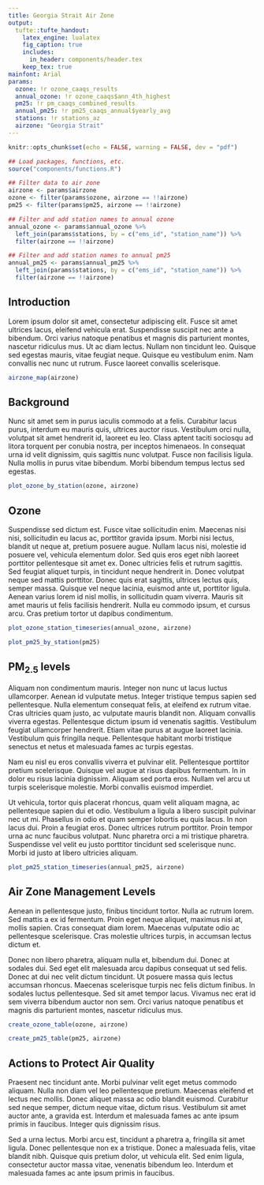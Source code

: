 ```yaml
---
title: Georgia Strait Air Zone
output:
  tufte::tufte_handout:
    latex_engine: lualatex
    fig_caption: true
    includes:
      in_header: components/header.tex
    keep_tex: true
mainfont: Arial
params:
  ozone: !r ozone_caaqs_results
  annual_ozone: !r ozone_caaqs$ann_4th_highest
  pm25: !r pm_caaqs_combined_results
  annual_pm25: !r pm25_caaqs_annual$yearly_avg
  stations: !r stations_az
  airzone: "Georgia Strait"
---
```


<!-- Load functions, filter data to airzone -->

```r
knitr::opts_chunk$set(echo = FALSE, warning = FALSE, dev = "pdf")

## Load packages, functions, etc.
source("components/functions.R")

## Filter data to air zone
airzone <- params$airzone
ozone <- filter(params$ozone, airzone == !!airzone)
pm25 <- filter(params$pm25, airzone == !!airzone)

## Filter and add station names to annual ozone
annual_ozone <- params$annual_ozone %>%
  left_join(params$stations, by = c("ems_id", "station_name")) %>%
  filter(airzone == !!airzone)

## Filter and add station names to annual pm25
annual_pm25 <- params$annual_pm25 %>%
  left_join(params$stations, by = c("ems_id", "station_name")) %>%
  filter(airzone == !!airzone)  
```

## Introduction

Lorem ipsum dolor sit amet, consectetur adipiscing elit. Fusce sit amet ultrices
lacus, eleifend vehicula erat. Suspendisse suscipit nec ante a bibendum. Orci
varius natoque penatibus et magnis dis parturient montes, nascetur ridiculus
mus. Ut ac diam lectus. Nullam non tincidunt leo. Quisque sed egestas mauris,
vitae feugiat neque. Quisque eu vestibulum enim. Nam convallis nec nunc ut
rutrum. Fusce laoreet convallis scelerisque.


<!-- Airzone map-->

```r
airzone_map(airzone)
```

## Background

Nunc sit amet sem in purus iaculis commodo at a felis. Curabitur lacus purus,
interdum eu mauris quis, ultrices auctor risus. Vestibulum orci nulla, volutpat
sit amet hendrerit id, laoreet eu leo. Class aptent taciti sociosqu ad litora
torquent per conubia nostra, per inceptos himenaeos. In consequat urna id velit
dignissim, quis sagittis nunc volutpat. Fusce non facilisis ligula. Nulla mollis
in purus vitae bibendum. Morbi bibendum tempus lectus sed egestas.

<!-- Ozone by station -->

```r
plot_ozone_by_station(ozone, airzone)
```

## Ozone

Suspendisse sed dictum est. Fusce vitae sollicitudin enim. Maecenas nisi nisi,
sollicitudin eu lacus ac, porttitor gravida ipsum. Morbi nisi lectus, blandit ut
neque at, pretium posuere augue. Nullam lacus nisi, molestie id posuere vel,
vehicula elementum dolor. Sed quis eros eget nibh laoreet porttitor pellentesque
sit amet ex. Donec ultricies felis et rutrum sagittis. Sed feugiat aliquet
turpis, in tincidunt neque hendrerit in. Donec volutpat neque sed mattis
porttitor. Donec quis erat sagittis, ultrices lectus quis, semper massa. Quisque
vel neque lacinia, euismod ante ut, porttitor ligula. Aenean varius lorem id
nisl mollis, in sollicitudin quam viverra. Mauris sit amet mauris ut felis
facilisis hendrerit. Nulla eu commodo ipsum, et cursus arcu. Cras pretium tortor
ut dapibus condimentum.

<!-- Annual trends in ozone concentrations -->

```r
plot_ozone_station_timeseries(annual_ozone, airzone)
```

\clearpage

<!-- PM2.5 by station -->


```r
plot_pm25_by_station(pm25)
```

## PM$_{2.5}$ levels

Aliquam non condimentum mauris. Integer non nunc ut lacus luctus ullamcorper.
Aenean id vulputate metus. Integer tristique tempus sapien sed pellentesque.
Nulla elementum consequat felis, at eleifend ex rutrum vitae. Cras ultricies
quam justo, ac vulputate mauris blandit non. Aliquam convallis viverra egestas.
Pellentesque dictum ipsum id venenatis sagittis. Vestibulum feugiat ullamcorper
hendrerit. Etiam vitae purus at augue laoreet lacinia. Vestibulum quis fringilla
neque. Pellentesque habitant morbi tristique senectus et netus et malesuada
fames ac turpis egestas.

Nam eu nisl eu eros convallis viverra et pulvinar elit. Pellentesque porttitor
pretium scelerisque. Quisque vel augue at risus dapibus fermentum. In in dolor
eu risus lacinia dignissim. Aliquam sed porta eros. Nullam vel arcu ut turpis
scelerisque molestie. Morbi convallis euismod imperdiet.

Ut vehicula, tortor quis placerat rhoncus, quam velit aliquam magna, ac
pellentesque sapien dui et odio. Vestibulum a ligula a libero suscipit pulvinar
nec ut mi. Phasellus in odio et quam semper lobortis eu quis lacus. In non lacus
dui. Proin a feugiat eros. Donec ultrices rutrum porttitor. Proin tempor urna ac
nunc faucibus volutpat. Nunc pharetra orci a mi tristique pharetra. Suspendisse
vel velit eu justo porttitor tincidunt sed scelerisque nunc. Morbi id justo at
libero ultricies aliquam.


<!-- PM Annual trends in PM 2.5 -->

```r
plot_pm25_station_timeseries(annual_pm25, airzone)
```

## Air Zone Management Levels

Aenean in pellentesque justo, finibus tincidunt tortor. Nulla ac rutrum lorem.
Sed mattis a ex id fermentum. Proin eget neque aliquet, maximus nisi at, mollis
sapien. Cras consequat diam lorem. Maecenas vulputate odio ac pellentesque
scelerisque. Cras molestie ultrices turpis, in accumsan lectus dictum et.


Donec non libero pharetra, aliquam nulla et, bibendum dui. Donec at sodales dui.
Sed eget elit malesuada arcu dapibus consequat ut sed felis. Donec at dui nec
velit dictum tincidunt. Ut posuere massa quis lectus accumsan rhoncus. Maecenas
scelerisque turpis nec felis dictum finibus. In sodales luctus pellentesque. Sed
sit amet tempor lacus. Vivamus nec erat id sem viverra bibendum auctor non sem.
Orci varius natoque penatibus et magnis dis parturient montes, nascetur
ridiculus mus.

<!-- Summary of ozone concentrations as measured and air zone management levels -->

```r
create_ozone_table(ozone, airzone)
```

<!-- Summary of PM2.5 concentrations as measured and air zone management levels -->

```r
create_pm25_table(pm25, airzone)
```

## Actions to Protect Air Quality

Praesent nec tincidunt ante. Morbi pulvinar velit eget metus commodo aliquam. Nulla non diam vel leo pellentesque pretium. Maecenas eleifend et lectus nec mollis. Donec aliquet massa ac odio blandit euismod. Curabitur sed neque semper, dictum neque vitae, dictum risus. Vestibulum sit amet auctor ante, a gravida est. Interdum et malesuada fames ac ante ipsum primis in faucibus. Integer quis dignissim risus.

Sed a urna lectus. Morbi arcu est, tincidunt a pharetra a, fringilla sit amet ligula. Donec pellentesque non ex a tristique. Donec a malesuada felis, vitae blandit nibh. Quisque quis pretium dolor, ut vehicula elit. Sed enim ligula, consectetur auctor massa vitae, venenatis bibendum leo. Interdum et malesuada fames ac ante ipsum primis in faucibus.
